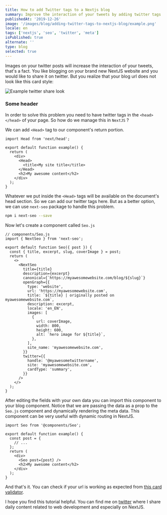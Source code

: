 ```yaml
---
title: How to add Twitter tags to a Nextjs blog
summary: Improve the interaction of your tweets by adding twitter tags to your NextJS blog
publishedAt: '2019-12-26'
image: '/images/blog/adding-twitter-tags-to-nextjs-blog/example.png'
locale: en
tags: ['nextjs', 'seo', 'twitter', 'meta']
isPublished: true
alternate: ''
type: blog
selected: true
---
```


Images on your twitter posts will increase the interaction of your tweets, that's a fact. You like blogging on your brand new NextJS website and you would like to share it on twitter. But you realize that your blog url does not look like this card style:

![Example twitter share look](./example.png)

### Some header

In order to solve this problem you need to have twitter tags in
the `<head></head>` of your page. So how do we manage this in `NextJS` ?

We can add `<Head>` tag to our component's return portion.

```JS
import Head from 'next/head';

export default function example() {
  return (
    <div>
      <Head>
        <title>My site title</title>
      </Head>
      <h2>My awesome content</h2>
    </div>
  );
}
```

Whatever we put inside the `<Head>` tags will be available on the document's head section. So we can add our twitter tags here. But as a better option, we can use `next-seo` package to handle this problem.

```bash
npm i next-seo --save
```

Now let's create a component called `Seo.js`

```JSX
// components/Seo.js
import { NextSeo } from 'next-seo';

export default function Seo({ post }) {
  const { title, excerpt, slug, coverImage } = post;
  return (
    <>
      <NextSeo
        title={title}
        description={excerpt}
        canonical={`https://myawesomewebsite.com/blog/${slug}`}
        openGraph={{
          type: 'website',
          url: 'https://myawesomewebsite.com',
          title: `${title} | originally posted on myawesomewebsite.com`,
          description: excerpt,
          locale: 'en_EN',
          images: [
            {
              url: coverImage,
              width: 800,
              height: 600,
              alt: `hero image for ${title}`,
            },
          ],
          site_name: 'myawesomewebsite.com',
        }}
        twitter={{
          handle: '@myawesometwittername',
          site: 'myawesomewebsite.com',
          cardType: 'summary',
        }}
      />
    </>
  );
}
```

After editing the fields with your own data you can import this component to your blog component. Notice that we are passing the data as a prop to the `Seo.js` component and dynamically rendering the meta data. This component can be very useful with dynamic routing in NextJS.

```JSX
import Seo from '@components/Seo';

export default function example() {
  const post = {
    // ...
  };
  return (
    <div>
      <Seo post={post} />
      <h2>My awesome content</h2>
    </div>
  );
}
```

And that's it. You can check if your url is working as expected from [this card validator](https://cards-dev.twitter.com/validator).

I hope you find this tutorial helpful. You can find me on [twitter](https://twitter.com/uguremirmustafa) where I share daily content related to web development and especially on NextJS.
